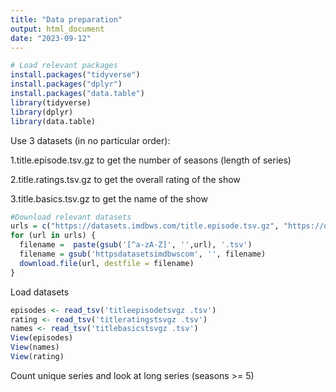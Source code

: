 ```yaml
---
title: "Data preparation"
output: html_document
date: "2023-09-12"
---
```

```r
# Load relevant packages
install.packages("tidyverse")
install.packages("dplyr")
install.packages("data.table")
library(tidyverse)
library(dplyr)
library(data.table)
```

Use 3 datasets (in no particular order): 

1.title.episode.tsv.gz to get the number of seasons (length of series)

2.title.ratings.tsv.gz to get the overall rating of the show

3.title.basics.tsv.gz to get the name of the show

```r
#Download relevant datasets
urls = c("https://datasets.imdbws.com/title.episode.tsv.gz", "https://datasets.imdbws.com/title.ratings.tsv.gz", "https://datasets.imdbws.com/title.basics.tsv.gz")
for (url in urls) {
  filename =  paste(gsub('[^a-zA-Z]', '',url), '.tsv')
  filename = gsub('httpsdatasetsimdbwscom', '', filename)
  download.file(url, destfile = filename)
}

```

Load datasets
```r
episodes <- read_tsv('titleepisodetsvgz .tsv')
rating <- read_tsv('titleratingstsvgz .tsv')
names <- read_tsv('titlebasicstsvgz .tsv')
View(episodes)
View(names)
View(rating)
```

Count unique series and look at long series (seasons >= 5)
```r

```